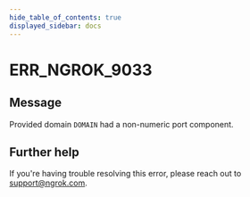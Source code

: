 ```yaml
---
hide_table_of_contents: true
displayed_sidebar: docs
---
```



# ERR_NGROK_9033

## Message

Provided domain `DOMAIN` had a non-numeric port component.

<ErrorDetails error="err_ngrok_9033" />

## Further help

If you're having trouble resolving this error, please reach out to [support@ngrok.com](mailto:support@ngrok.com?subject=Help%20with%20ERR_NGROK_9033).
